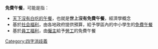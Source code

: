 '''免費午餐'''，可能是指：

*[[天下沒有白吃的午餐|天下沒有白吃的午餐]]，也就是'''世上沒有免費午餐'''，經濟學概念
*基於[[社会福利|社会福利]]，由各地政府提供預算，給予學區內的中小學生的[[免費|免費]][[午餐|午餐]]
*基於[[員工福利|員工福利]]，由[[僱主|僱主]]給予[[勞工|勞工]]的免費午餐

[[Category:四字消歧義|Category:四字消歧義]]